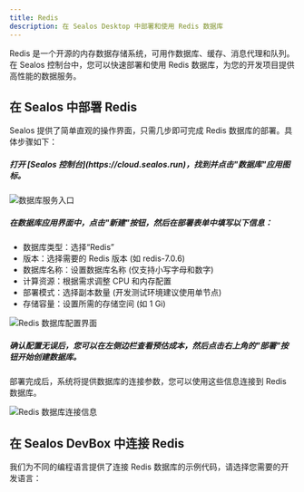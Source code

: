 ```yaml
---
title: Redis
description: 在 Sealos Desktop 中部署和使用 Redis 数据库
---
```


Redis 是一个开源的内存数据存储系统，可用作数据库、缓存、消息代理和队列。在 Sealos 控制台中，您可以快速部署和使用 Redis 数据库，为您的开发项目提供高性能的数据服务。

## 在 Sealos 中部署 Redis

Sealos 提供了简单直观的操作界面，只需几步即可完成 Redis 数据库的部署。具体步骤如下：

<div className='fd-steps [&_h5]:fd-step'>

<h5>打开 [Sealos 控制台](https://cloud.sealos.run)，找到并点击"数据库"应用图标。</h5>

![数据库服务入口](./images/sealos-postgresql-database-entry.zh-cn.jpg)

<h5>在数据库应用界面中，点击"新建"按钮，然后在部署表单中填写以下信息：</h5>

- 数据库类型：选择“Redis”
- 版本：选择需要的 Redis 版本 (如 redis-7.0.6)
- 数据库名称：设置数据库名称 (仅支持小写字母和数字)
- 计算资源：根据需求调整 CPU 和内存配置
- 部署模式：选择副本数量 (开发测试环境建议使用单节点)
- 存储容量：设置所需的存储空间 (如 1 Gi)

![Redis 数据库配置界面](./images/sealos-redis-deployment-config.zh-cn.png)

<h5>确认配置无误后，您可以在左侧边栏查看预估成本，然后点击右上角的"部署"按钮开始创建数据库。</h5>

</div>

部署完成后，系统将提供数据库的连接参数，您可以使用这些信息连接到 Redis 数据库。

![Redis 数据库连接信息](./images/sealos-redis-connection-info.zh-cn.png)

## 在 Sealos DevBox 中连接 Redis

我们为不同的编程语言提供了连接 Redis 数据库的示例代码，请选择您需要的开发语言：

<Cards>
<Card title="使用 Go 连接 Redis" href="./redis/go" />
<Card title="使用 Java 连接 Redis" href="./redis/java" />
<Card title="使用 Node.js 连接 Redis" href="./redis/nodejs" />
<Card title="使用 PHP 连接 Redis" href="./redis/php" />
<Card title="使用 Python 连接 Redis" href="./redis/python" />
<Card title="使用 Rust 连接 Redis" href="./redis/rust" />
</Cards>